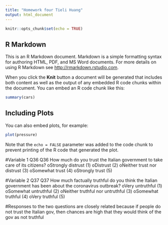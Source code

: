 ```yaml
---
title: "Homework four Tieli Huang"
output: html_document
---
```


```r
knitr::opts_chunk$set(echo = TRUE)
```

## R Markdown

This is an R Markdown document. Markdown is a simple formatting syntax for authoring HTML, PDF, and MS Word documents. For more details on using R Markdown see <http://rmarkdown.rstudio.com>.

When you click the **Knit** button a document will be generated that includes both content as well as the output of any embedded R code chunks within the document. You can embed an R code chunk like this:

```r
summary(cars)
```

## Including Plots

You can also embed plots, for example:

```r
plot(pressure)
```

Note that the `echo = FALSE` parameter was added to the code chunk to prevent printing of the R code that generated the plot.

#Variable 1 Q36
Q36 How much do you trust the Italian government to take care of its citizens? oStrongly distrust (1)
oDistrust (2)
oNeither trust nor distrust (3)
oSomewhat trust (4) oStrongly trust (5)

#Variable 2 Q37
Q37 How much factually truthful do you think the Italian government has been about the coronavirus outbreak?
oVery untruthful (1)
oSomewhat untruthful (2) oNeither truthful nor untruthful (3) oSomewhat truthful (4)
oVery truthful (5)

#Responses to the two questions are closely related because if people do not trust the Italian gov, then chances are high that they would think of the gov as not truthful
